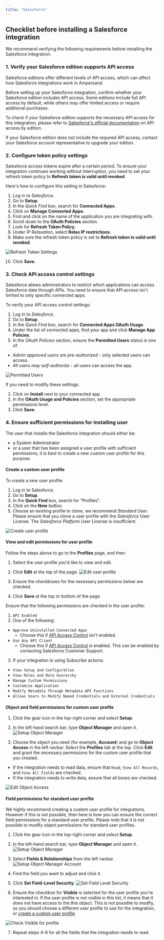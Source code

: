 ```yaml
---
title: "Salesforce"
---
```


## Checklist before installing a Salesforce integration

We recommend verifying the following requirements before installing the Salesforce integration:

### 1. Verify your Salesforce edition supports API access

Salesforce editions offer different levels of API access, which can affect how Salesforce integrations work in Ampersand.

Before setting up your Salesforce integration, confirm whether your Salesforce edition includes API access. Some editions include full API access by default, while others may offer limited access or require additional purchases.

To check if your Salesforce edition supports the necessary API access for this integration, please refer to [Salesforce's official documentation](https://help.salesforce.com/s/articleView?language=en_US&id=000385436&type=1) on API access by edition.

If your Salesforce edition does not include the required API access, contact your Salesforce account representative to upgrade your edition.

### 2. Configure token policy settings

Salesforce access tokens expire after a certain period. To ensure your integration continues working without interruption, you need to set your refresh token policy to **Refresh token is valid until revoked**.

Here's how to configure this setting in Salesforce:

1. Log in to *Salesforce*.
2. Go to **Setup**.
3. In the *Quick Find* box, search for **Connected Apps**.
4. Click on **Manage Connected Apps**.
5. Find and click on the name of the application you are integrating with.
6. Scroll down to the **OAuth Policies** section.
7. Look for **Refresh Token Policy**.
8. Under *IP Relaxation*, select **Relax IP restrictions**.
9. Make sure the refresh token policy is set to **Refresh token is valid until revoked**.

![Refresh Token Settings](/images/customer-guides/salesforce-refresh-token.png)

10.  Click **Save**.

### 3. Check API access control settings

Salesforce allows administrators to restrict which applications can access Salesforce data through APIs. You need to ensure that API access isn't limited to only specific connected apps.

To verify your API access control settings:

1. Log in to *Salesforce*.
2. Go to **Setup**.
3. In the *Quick Find* box, search for **Connected Apps OAuth Usage**.
4. Under the list of connected apps, find your app and click **Manage App Policies**.
5. In the *OAuth Policies* section, ensure the **Permitted Users** status is one of:
- *Admin approved users are pre-authorized* - only selected users can access.
- *All users may self-authorize* - all users can access the app.

![Permitted Users](/images/customer-guides/salesforce-3.gif)

If you need to modify these settings:

1. Click on **Install** next to your connected app.
2. In the **OAuth Usage and Policies** section, set the appropriate permissions level.
3. Click **Save**.

### 4. Ensure sufficient permissions for installing user

The user that installs the Salesforce integration should either be:
- a System Administrator
- or a user that has been assigned a user profile with sufficient permissions, it is best to create a new custom user profile for this purpose.

#### Create a custom user profile

To create a new user profile:
1. Log in to Salesforce.
2. Go to **Setup**.
3. In the **Quick Find** box, search for "Profiles".
4. Click on the **New** button.
5. Choose an existing profile to clone, we recommend *Standard User*. Please ensure that you clone a user profile with the *Salesforce* User License. The *Salesforce Platform* User License is insufficient.

![Create user profile](/images/customer-guides/CreateSalesforceProfile.gif)

#### View and edit permissions for user profile

Follow the steps above to go to the **Profiles** page, and then:
1. Select the user profile you'd like to view and edit.
2. Click **Edit** at the top of the page.
![Edit user profile](/images/customer-guides/SalesforceEditProfileRole.png)

3. Ensure the checkboxes for the necessary permissions below are checked.
4. Click **Save** at the top or bottom of the page.

Ensure that the following permissions are checked in the user profile:
1. `API Enabled`
2. One of the following:
  * `Approve Uninstalled Connected Apps`
    * Choose this if [API Access Control](https://help.salesforce.com/s/articleView?id=xcloud.security_api_access_control_about.htm&type=5) isn't enabled.    
  * `Use Any API Client`
    * Choose this if [API Access Control](https://help.salesforce.com/s/articleView?id=xcloud.security_api_access_control_about.htm&type=5) is enabled. This can be enabled by contacting Salesforce Customer Support.
3. If your integration is using Subscribe actions:
  * `View Setup and Configuration`
  * `View Roles and Role Hierarchy`
  * `Manage Custom Permissions`
  * `Customize Application`
  * `Modify Metadata Through Metadata API Functions`
  * `Allows Users to Modify Named Credentials and External Credentials`

#### Object and field permissions for custom user profile

1. Click the gear icon in the top-right corner and select **Setup**.

2. In the left-hand search bar, type **Object Manager** and open it.
![Setup Object Manager](/images/customer-guides/objectManager-salesforce.png)

3. Choose the object you need (for example, **Account**) and go to **Object Access** in the left navbar. Select the **Profiles** tab at the top. Click **Edit** and grant the necessary permissions for the custom user profile that you created.
- If the integration needs to read data, ensure that `Read`, `View All Records`, and `View All Fields` are checked.
- If the integration needs to write data, ensure that all boxes are checked.

![Edit Object Access](/images/customer-guides/salesforceObjectAccess.png)

#### Field permissions for standard user profile

<Warning>We highly recommend creating a custom user profile for integrations. However if this is not possible, then here is how you can ensure the correct field permissions for a standard user profile. Please note that it is not possible to modify object permissions for standard user profiles.</Warning>

1. Click the gear icon in the top-right corner and select **Setup**.

2. In the left-hand search bar, type **Object Manager** and open it.
![Setup Object Manager](/images/customer-guides/objectManager-salesforce.png)

3. Select **Fields & Relationships** from the left navbar.
![Setup Object Manager Account](/images/customer-guides/salesforceFieldSecurity1.png)

4. Find the field you want to adjust and click it.

5. Click **Set Field-Level Security**. 
![Set Field Level Security](/images/customer-guides/salesforceFieldSecurity2.png)

6. Ensure the checkbox for **Visible** is selected for the user profile you're interested in. If the user profile is not visible in this list, it means that it does not have access to the this object. This is not possible to modify, so you should choose a different user profile to use for the integration, or [create a custom user profile](#create-a-custom-user-profile).

![Check Visible for profile](/images/customer-guides/salesforceFieldSecurity3.png)

7. Repeat steps 4-6 for all the fields that the integration needs to read.
